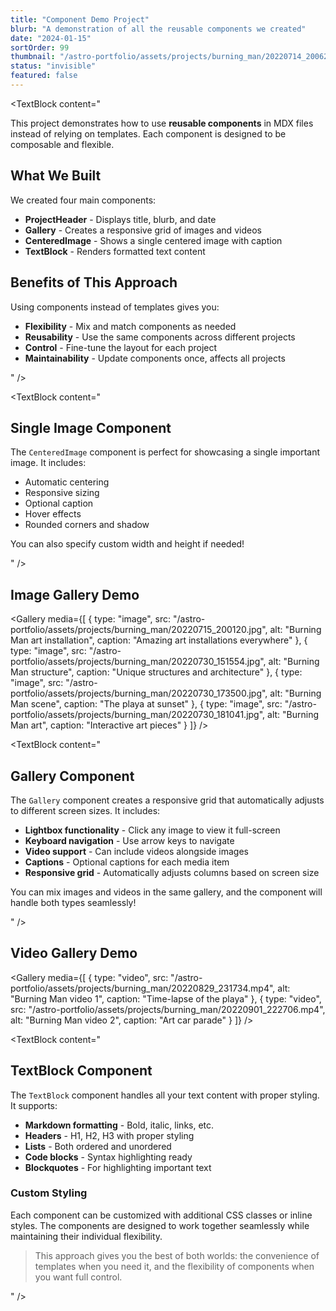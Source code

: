 ```yaml
---
title: "Component Demo Project"
blurb: "A demonstration of all the reusable components we created"
date: "2024-01-15"
sortOrder: 99
thumbnail: "/astro-portfolio/assets/projects/burning_man/20220714_200622.jpg"
status: "invisible"
featured: false
---
```




<TextBlock content="
<p>This project demonstrates how to use <strong>reusable components</strong> in MDX files instead of relying on templates. Each component is designed to be composable and flexible.</p>

<h2>What We Built</h2>

<p>We created four main components:</p>

<ul>
  <li><strong>ProjectHeader</strong> - Displays title, blurb, and date</li>
  <li><strong>Gallery</strong> - Creates a responsive grid of images and videos</li>
  <li><strong>CenteredImage</strong> - Shows a single centered image with caption</li>
  <li><strong>TextBlock</strong> - Renders formatted text content</li>
</ul>

<h2>Benefits of This Approach</h2>

<p>Using components instead of templates gives you:</p>

<ul>
  <li><strong>Flexibility</strong> - Mix and match components as needed</li>
  <li><strong>Reusability</strong> - Use the same components across different projects</li>
  <li><strong>Control</strong> - Fine-tune the layout for each project</li>
  <li><strong>Maintainability</strong> - Update components once, affects all projects</li>
</ul>
" />

<CenteredImage 
  src="/astro-portfolio/assets/projects/burning_man/20220714_200622.jpg"
  alt="Burning Man sunset"
  caption="A beautiful sunset at Burning Man - perfect for demonstrating the CenteredImage component"
/>

<TextBlock content="
<h2>Single Image Component</h2>

<p>The <code>CenteredImage</code> component is perfect for showcasing a single important image. It includes:</p>

<ul>
  <li>Automatic centering</li>
  <li>Responsive sizing</li>
  <li>Optional caption</li>
  <li>Hover effects</li>
  <li>Rounded corners and shadow</li>
</ul>

<p>You can also specify custom width and height if needed!</p>
" />

## Image Gallery Demo

<Gallery 
  media={[
    {
      type: "image",
      src: "/astro-portfolio/assets/projects/burning_man/20220715_200120.jpg",
      alt: "Burning Man art installation",
      caption: "Amazing art installations everywhere"
    },
    {
      type: "image",
      src: "/astro-portfolio/assets/projects/burning_man/20220730_151554.jpg", 
      alt: "Burning Man structure",
      caption: "Unique structures and architecture"
    },
    {
      type: "image",
      src: "/astro-portfolio/assets/projects/burning_man/20220730_173500.jpg",
      alt: "Burning Man scene",
      caption: "The playa at sunset"
    },
    {
      type: "image",
      src: "/astro-portfolio/assets/projects/burning_man/20220730_181041.jpg",
      alt: "Burning Man art",
      caption: "Interactive art pieces"
    }
  ]}
/>

<TextBlock content="
<h2>Gallery Component</h2>

<p>The <code>Gallery</code> component creates a responsive grid that automatically adjusts to different screen sizes. It includes:</p>

<ul>
  <li><strong>Lightbox functionality</strong> - Click any image to view it full-screen</li>
  <li><strong>Keyboard navigation</strong> - Use arrow keys to navigate</li>
  <li><strong>Video support</strong> - Can include videos alongside images</li>
  <li><strong>Captions</strong> - Optional captions for each media item</li>
  <li><strong>Responsive grid</strong> - Automatically adjusts columns based on screen size</li>
</ul>

<p>You can mix images and videos in the same gallery, and the component will handle both types seamlessly!</p>
" />

## Video Gallery Demo

<Gallery 
  media={[
    {
      type: "video",
      src: "/astro-portfolio/assets/projects/burning_man/20220829_231734.mp4",
      alt: "Burning Man video 1",
      caption: "Time-lapse of the playa"
    },
    {
      type: "video",
      src: "/astro-portfolio/assets/projects/burning_man/20220901_222706.mp4",
      alt: "Burning Man video 2", 
      caption: "Art car parade"
    }
  ]}
/>

<TextBlock content="
<h2>TextBlock Component</h2>

<p>The <code>TextBlock</code> component handles all your text content with proper styling. It supports:</p>

<ul>
  <li><strong>Markdown formatting</strong> - Bold, italic, links, etc.</li>
  <li><strong>Headers</strong> - H1, H2, H3 with proper styling</li>
  <li><strong>Lists</strong> - Both ordered and unordered</li>
  <li><strong>Code blocks</strong> - Syntax highlighting ready</li>
  <li><strong>Blockquotes</strong> - For highlighting important text</li>
</ul>

<h3>Custom Styling</h3>

<p>Each component can be customized with additional CSS classes or inline styles. The components are designed to work together seamlessly while maintaining their individual flexibility.</p>

<blockquote>
  <p>This approach gives you the best of both worlds: the convenience of templates when you need it, and the flexibility of components when you want full control.</p>
</blockquote>
" />

<CenteredImage 
  src="/astro-portfolio/assets/projects/burning_man/20220901_223404-01.jpeg"
  alt="Final Burning Man shot"
  caption="The perfect ending to our component demonstration"
/>
